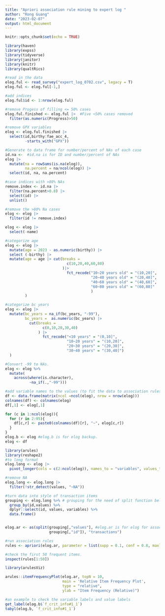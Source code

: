 ```yaml
---
title: "Apriori association rule mining to expert log "
author: "Rong Guang"
date: "2023-02-07"
output: html_document
---
```


```r
knitr::opts_chunk$set(echo = TRUE)
```

```r
library(haven)
library(expss)
library(tidyverse)
library(janitor)
library(knitr)
library(qualtRics)
```

```r
#read in the data
elog.ful <- read_survey("expert_log_0702.csv", legacy = T)
elog.ful <- elog.ful[-1,]
```


```r
#add indices
elog.ful$id <- 1:nrow(elog.ful)

#remove Progess of filling <= 50% cases
elog.ful.finished <- elog.ful |>  #Five <50% cases removed
  filter(as.numeric(Progress)>50)

#remove GPX variables
elog <- elog.ful.finished |> 
  select(id,birthy:fae_acc_4,
         -starts_with("GPX"))
```


```r
#Generate to data frame for number/percent of NAs of each case
id.na <-  #id.na is for ID and number/percent of NAs
elog |> 
  mutate(na = rowSums(is.na(elog)),
         na.percent = na/ncol(elog)) |> 
  select(id, na, na.percent)

#case indices with >80% NAs
remove.index <- id.na |> 
  filter(na.percent>0.8) |> 
  select(id) |> 
  unlist()

#remove the >80% Na cases
elog <- elog |> 
  filter(id != remove.index)

elog <- elog |> 
  select(-name)
```

```r
#categorize age
elog <- elog |> 
  mutate(age = 2023 - as.numeric(birthy)) |> 
  select (-birthy) |> 
  mutate(age = age |> cut(breaks = 
                            c(10,20,40,60,80)
                          )|> 
                            fct_recode("10~20 years old" = "(10,20]",
                                       "20~40 years old" = "(20,40]",
                                       "40~60 years old" = "(40,60]",
                                       "60~80 years old" = "(60,80]"
                                       )
         )
```

```r
#categorize bc years
elog <- elog |> 
  mutate(bc_years = na_if(bc_years, "-99"),
         bc_years =  as.numeric(bc_years) |> 
           cut(breaks = 
                 c(0,10,20,30,40)
               ) |> 
                 fct_recode("<10 years" = "(0,10]",
                            "10~20 years" = "(10,20]",
                            "20~30 years" = "(20,30]",
                            "30~40 years" = "(30,40]")
  )
```

```r
#Convert -99 to NAs. 
elog <- elog %>%
  mutate(
    across(where(is.character), 
           ~na_if(.,"-99")))
```


```r
#add variable names to the values (to fit the data to association rules) 
df <- data.frame(matrix(ncol =ncol(elog), nrow = nrow(elog)))
colnames(df) <- colnames(elog)
df[,1] <- elog[,1]

for (c in 1:ncol(elog)){
  for (r in 2:95){
    df[c,r] <- paste0(colnames(df)[r], "~", elog[c,r])
  }
}
elog.b <- elog #elog.b is for elog backup.
elog <- df
```

```r
library(arules)
library(reshape2)
#to long format
elog.long <- elog |> 
  pivot_longer(cols = c(2:ncol(elog)), names_to = "variables", values_to = "values")

#remove NA
elog.long <- elog.long |> 
  filter(!str_detect(values, "~NA"))
```




```r
#turn data into style of transaction items 
grouping <- elog.long %>% # grouping for the need of split function below
  group_by(id,values) %>%
  dplyr::select(id, values, variables) %>%
  data.frame()


elog.ar <- as(split(grouping[,"values"], #elog.ar is for elog for association rules
                    grouping[,"id"]), "transactions")
```


```r
#run association rules
rules <- apriori(elog.ar, parameter = list(supp = 0.1, conf = 0.8, maxlen =3)) 

#check the first 50 frequent items.
inspect(rules[1:50])
```



```r
library(arulesViz)

arules::itemFrequencyPlot(elog.ar, topN = 10,
                          main = 'Relative Item Frequency Plot',
                          type = "relative",
                          ylab = "Item Frequency (Relative)")
```

```r
#an example to check the variable labels and value labels
get_label(elog.b$`f_crit_info#1_1`)
tabyl(elog.b, `f_crit_info#1_1`)
```





